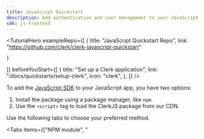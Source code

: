 ```yaml
---
title: JavaScript Quickstart
description: Add authentication and user management to your JavaScript app with Clerk.
sdk: js-frontend
---
```


<TutorialHero
  exampleRepo={[
    {
      title: "JavaScript Quickstart Repo",
      link: "https://github.com/clerk/clerk-javascript-quickstart"

    }
  ]}
  beforeYouStart={[
    {
      title: "Set up a Clerk application",
      link: "/docs/quickstarts/setup-clerk",
      icon: "clerk",
    },
  ]}
/>

To add the [JavaScript SDK](/docs/references/javascript/overview) to your JavaScript app, you have two options:

1. Install the package using a package manager, like `npm`.
1. Use the `<script>` tag to load the ClerkJS package from our CDN.

Use the following tabs to choose your preferred method.

<Tabs items={["NPM module", "<script>"]}>
  {  /* NPM module tab */}

  <Tab>
    <Steps>
      ## Set up a JavaScript app using Vite

      To install Clerk's JavaScript SDK, you need to use a bundler like [Vite](https://vitejs.dev/) or [Webpack](https://webpack.js.org/).

      For this tutorial, run the following commands to create a JavaScript app using [Vite](https://vitejs.dev/guide/#scaffolding-your-first-vite-project). From the prompts, choose the **Vanilla** framework, and then choose the **JavaScript** variant.

      <CodeBlockTabs options={["npm", "yarn", "pnpm", "bun"]}>
        ```bash {{ filename: 'terminal' }}
        npm create vite@latest clerk-javascript
        cd clerk-javascript
        npm install
        npm run dev
        ```

        ```bash {{ filename: 'terminal' }}
        yarn create vite clerk-javascript
        cd clerk-javascript
        yarn install
        yarn dev
        ```

        ```bash {{ filename: 'terminal' }}
        pnpm create vite clerk-javascript
        cd clerk-javascript
        pnpm install
        pnpm dev
        ```

        ```bash {{ filename: 'terminal' }}
        bun create vite clerk-javascript
        cd clerk-javascript
        bun install
        bun dev
        ```
      </CodeBlockTabs>

      ## Install `@clerk/clerk-js`

      Run the following command to add the JavaScript SDK to your project:

      <CodeBlockTabs options={["npm", "yarn", "pnpm", "bun"]}>
        ```bash {{ filename: 'terminal' }}
        npm install @clerk/clerk-js
        ```

        ```bash {{ filename: 'terminal' }}
        yarn add @clerk/clerk-js
        ```

        ```bash {{ filename: 'terminal' }}
        pnpm add @clerk/clerk-js
        ```

        ```bash {{ filename: 'terminal' }}
        bun add @clerk/clerk-js
        ```
      </CodeBlockTabs>

      ## Set your Clerk API keys

      It's recommended to use environment variables to store your Clerk Publishable Key. In JavaScript projects, you can add these values in an `.env` file and load them into your app using a package like [`dotenv`](https://www.npmjs.com/package/dotenv). For Vite projects, environment variables in an `.env` file at the project root are automatically accessible through the [`import.meta.env` object](https://vitejs.dev/guide/env-and-mode.html#env-variables).

      <SignedIn>
        Add your Clerk Publishable Key to your `.env` file. It can always be retrieved from the [**API keys**](https://dashboard.clerk.com/last-active?path=api-keys) page in the Clerk Dashboard.
      </SignedIn>

      <SignedOut>
        1. In the Clerk Dashboard, navigate to the [**API keys**](https://dashboard.clerk.com/last-active?path=api-keys) page.
        1. In the **Quick Copy** section, copy your Clerk Publishable Key.
        1. Paste your key into your `.env` file.

        The final result should resemble the following:
      </SignedOut>

      ```env {{ filename: '.env' }}
      VITE_CLERK_PUBLISHABLE_KEY={{pub_key}}
      ```

      In your `main.js` file, import the Publishable Key using Vite's `import.meta.env` object.

      ```js {{ filename: 'main.js' }}
      const clerkPubKey = import.meta.env.VITE_CLERK_PUBLISHABLE_KEY
      ```

      ## Initialize Clerk

      To initialize Clerk, import the `Clerk` class and instantiate it with your Clerk Publishable Key. Then, call the `load()` method, as shown in the following example:

      ```js {{ filename: 'main.js' }}
      import { Clerk } from '@clerk/clerk-js'

      const publishableKey = import.meta.env.VITE_CLERK_PUBLISHABLE_KEY

      const clerk = new Clerk(publishableKey)
      await clerk.load({
        // Set load options here
      })
      ```

      > [!NOTE]
      > Calling the `load()` method initializes Clerk. For more information on the `load()` method and what options you can pass to it, see the [reference documentation](/docs/references/javascript/clerk#load).

      ## Add Clerk components to your app

      Clerk's [prebuilt components](/docs/components/overview) are the easiest way to add authentication and user management to your app. They come styled out-of-the-box and are customizable to fit your app's design.

      To get started, add the following components to your app:

      - [`<SignIn />`](/docs/components/authentication/sign-in): Renders a user interface for signing in.
      - [`<UserButton />`](/docs/components/user/user-button): Shows the signed-in user's avatar. Selecting it opens a dropdown menu with account management options.

      Your `main.js` file should look something like this:

      ```js {{ filename: 'main.js' }}
      import { Clerk } from '@clerk/clerk-js'

      const clerkPubKey = import.meta.env.VITE_CLERK_PUBLISHABLE_KEY

      const clerk = new Clerk(clerkPubKey)
      await clerk.load()

      if (clerk.isSignedIn) {
        document.getElementById('app').innerHTML = `
          <div id="user-button"></div>
        `

        const userButtonDiv = document.getElementById('user-button')

        clerk.mountUserButton(userButtonDiv)
      } else {
        document.getElementById('app').innerHTML = `
          <div id="sign-in"></div>
        `

        const signInDiv = document.getElementById('sign-in')

        clerk.mountSignIn(signInDiv)
      }
      ```

      And your `index.html` file should look something like this:

      ```html {{ filename: 'index.html' }}
      <!doctype html>
      <html lang="en">
        <head>
          <meta charset="UTF-8" />
          <link rel="icon" type="image/svg+xml" href="/vite.svg" />
          <meta name="viewport" content="width=device-width, initial-scale=1.0" />
          <title>Vite App</title>
        </head>
        <body>
          <div id="app"></div>
          <script type="module" src="/main.js"></script>
        </body>
      </html>
      ```

      ## Create your first user

      Run your project with the following command:

      <CodeBlockTabs options={["npm", "yarn", "pnpm", "bun"]}>
        ```bash {{ filename: 'terminal' }}
        npm run dev
        ```

        ```bash {{ filename: 'terminal' }}
        yarn dev
        ```

        ```bash {{ filename: 'terminal' }}
        pnpm dev
        ```

        ```bash {{ filename: 'terminal' }}
        bun dev
        ```
      </CodeBlockTabs>

      Now visit your app's homepage at [`http://localhost:5173`](http://localhost:5173). Sign up to create your first user.
    </Steps>
  </Tab>

  {  /* <script> tag tab */}

  <Tab>
    <Steps>
      ## Add the SDK using a `<script>` tag

      This `<script>` tag will load Clerk's JavaScript SDK from our CDN and initialize it with your Clerk **Publishable Key** and **Frontend API URL**. It should be placed before any other `<script>` tags that use the JavaScript SDK.

      1. In the Clerk Dashboard, navigate to the [**API keys**](https://dashboard.clerk.com/last-active?path=api-keys) page.
      1. In the **Quick Copy** section, select **JavaScript** from the dropdown menu.
      1. Copy the `<script>` tag and paste it into your HTML file, as shown in the following example:

      ```html {{ filename: 'index.html' }}
      <!-- Rest of your HTML file -->

      <script
        async
        crossorigin="anonymous"
        data-clerk-publishable-key="{{pub_key}}"
        src="https://{{fapi_url}}/npm/@clerk/clerk-js@5/dist/clerk.browser.js"
        type="text/javascript"
      ></script>
      ```

      ## Listen for the `load` event

      Below the `<script`> tag that initializes the SDK, create another `<script>` tag that listens for the `load` event and call Clerk's [`load()`](/docs/references/javascript/clerk#load) method to load the SDK, as shown in the following example:

      ```html {{ filename: 'index.html' }}
      <!-- Rest of your HTML file -->

      <script>
        window.addEventListener('load', async function () {
          await Clerk.load()

          console.log('ClerkJS is loaded')
        })
      </script>
      ```

      ## Allow users to sign in or out

      Clerk's [prebuilt components](/docs/components/overview) are the easiest way to add authentication and user management to your app. They come styled out-of-the-box and are customizable to fit your app's design.

      To get started, you will use:

      - [`<SignIn />`](/docs/components/authentication/sign-in): renders a user interface for signing in.
      - [`<UserButton />`](/docs/components/user/user-button): Shows the signed-in user's avatar. Selecting it opens a dropdown menu with account management options.

      ```html {{ filename: 'index.html' }}
      <div id="app"></div>

      <!-- Initialize Clerk with your
      Clerk Publishable Key and Frontend API URL -->
      <script
        async
        crossorigin="anonymous"
        data-clerk-publishable-key="{{pub_key}}"
        src="https://{{fapi_url}}/npm/@clerk/clerk-js@latest/dist/clerk.browser.js"
        type="text/javascript"
      ></script>

      <script>
        window.addEventListener('load', async function () {
          await Clerk.load()

          if (Clerk.isSignedIn) {
            document.getElementById('app').innerHTML = `
              <div id="user-button"></div>
            `

            const userButtonDiv = document.getElementById('user-button')

            Clerk.mountUserButton(userButtonDiv)
          } else {
            document.getElementById('app').innerHTML = `
              <div id="sign-in"></div>
            `

            const signInDiv = document.getElementById('sign-in')

            Clerk.mountSignIn(signInDiv)
          }
        })
      </script>
      ```
    </Steps>
  </Tab>
</Tabs>

## More resources

<Cards>
  - [Clerk class reference](/docs/references/javascript/clerk)
  - Learn more about the `Clerk` class and how to use it.

  ---

  - [Prebuilt components](/docs/components/overview)
  - Learn more about Clerk's suite of components that let you quickly add authentication to your app.

  ---

  - [Customization & localization](/docs/customization/overview)
  - Learn how to customize and localize Clerk components.

  ---

  - [JavaScript SDK Reference](/docs/references/javascript/overview)
  - Learn more about additional JavaScript methods.
</Cards>
